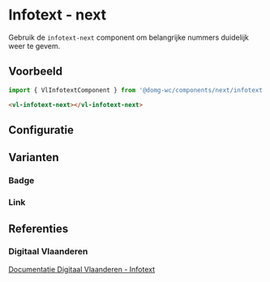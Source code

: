 
# Infotext - next

<VluxMetaData id="components-next-infotext" />

Gebruik de `infotext-next` component om belangrijke nummers duidelijk weer te gevem.<br/>


## Voorbeeld

```js
import { VlInfotextComponent } from '@domg-wc/components/next/infotext';
```

```html
<vl-infotext-next></vl-infotext-next>
```

<Canvas of={VlInfotextStories.InfotextDefault} />

## Configuratie

<ArgTypes of={VlInfotextStories.InfotextDefault} />

## Varianten

### Badge

<Canvas of={VlInfotextStories.InfotextBadge} />

### Link

<Canvas of={VlInfotextStories.InfotextLink} />

## Referenties

### Digitaal Vlaanderen

[Documentatie Digitaal Vlaanderen - Infotext](https://overheid.vlaanderen.be/webuniversum/v3/documentation/components/vl-ui-infotext)
